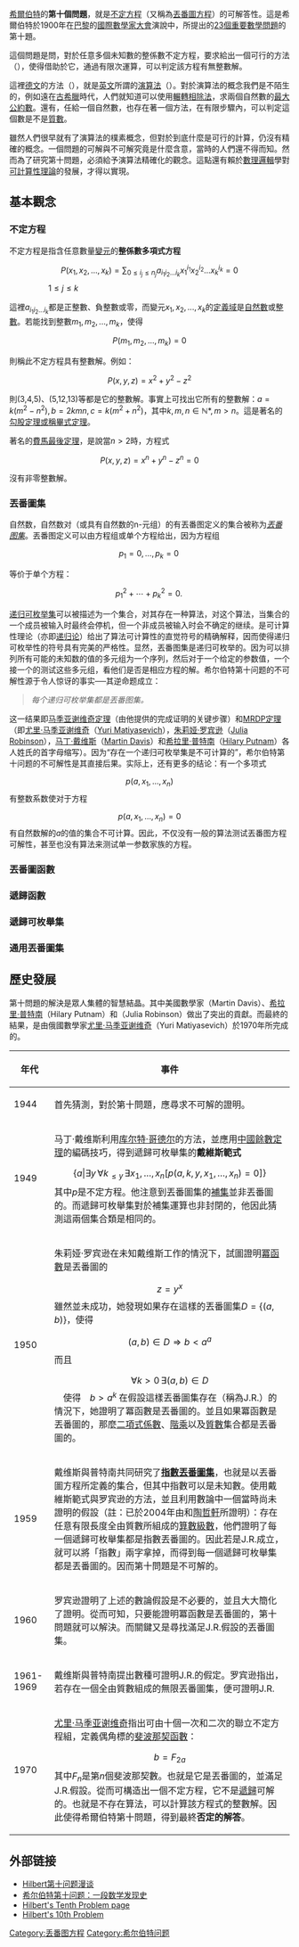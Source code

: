 [[希爾伯特|希爾伯特]]的'''第十個問題'''，就是[[不定方程|不定方程]]（又稱為[[丟番圖方程|丟番圖方程]]）的可解答性。這是希爾伯特於1900年在[[巴黎|巴黎]]的[[國際數學家大會|國際數學家大會]]演說中，所提出的[[希爾伯特的23個問題|23個重要數學問題]]的第十題。

這個問題是問，對於任意多個未知數的整係數不定方程，要求給出一個可行的方法（{{lang|de|verfahren}}），使得借助於它，通過有限次運算，可以判定該方程有無整數解。

這裡[[德文|德文]]的方法（{{lang|de|verfahren}}），就是[[英文|英文]]所謂的[[演算法|演算法]]（{{lang|en|algorithm}}）。對於演算法的概念我們是不陌生的，例如遠在[[古希臘|古希臘]]時代，人們就知道可以使用[[輾轉相除法|輾轉相除法]]，求兩個自然數的[[最大公約數|最大公約數]]。還有，任給一個自然數，也存在著一個方法，在有限步驟內，可以判定這個數是不是[[質數|質數]]。

雖然人們很早就有了演算法的樸素概念，但對於到底什麼是可行的計算，仍沒有精確的概念。一個問題的可解與不可解究竟是什麼含意，當時的人們還不得而知。然而為了研究第十問題，必須給予演算法精確化的觀念。這點還有賴於[[數理邏輯|數理邏輯]]學對[[可計算性理論|可計算性理論]]的發展，才得以實現。

==基本觀念==
===不定方程===
不定方程是指含任意數量[[變數|變元]]的'''整係數多項式方程'''

::<math>P(x_1,x_2,...,x_k)=\sum_{0 \le i_j \le n_j}a_{i_1i_2...i_k}x_1^{i_1}x_2^{i_2}...x_k^{i_k}=0</math>　　　　　<math>1 \le j \le k</math>

這裡<math>a_{i_1i_2...i_k}</math>都是正整數、負整數或零，而變元<math>x_1,x_2,...,x_k</math>的[[定義域|定義域]]是[[自然數|自然數]]或[[整數|整數]]。若能找到整數<math>m_1,m_2,...,m_k</math>，使得

::<math>P(m_1,m_2,...,m_k)=0</math>

則稱此不定方程具有整數解。例如：

::<math>P(x,y,z)=x^2+y^2-z^2</math>

則(3,4,5)、(5,12,13)等都是它的整數解。事實上可找出它所有的整數解：<math>a=k(m^2-n^2), b=2kmn, c=k(m^2+n^2)</math>，其中<math>k, m,n\in \mathbb{N*},m>n </math>。這是著名的[[勾股定理|勾股定理或稱畢式定理]]。

著名的[[費馬最後定理|費馬最後定理]]，是說當<math>n>2</math>時，方程式

::<math>P(x,y,z)=x^n+y^n-z^n=0</math>

沒有非零整數解。

===丟番圖集===
自然数，自然数对（或具有自然数的n-元组）的有丟番图定义的集合被称为''[[丟番图集|丟番图集]]''。丟番图定义可以由方程组或单个方程给出，因为方程组

:<math>p_1=0,\ldots,p_k=0\,</math> 

等价于单个方程：

:<math>p_1^2+\cdots+p_k^2=0.\,</math>

[[递归可枚举集|递归可枚举集]]可以被描述为一个集合，对其存在一种算法，对这个算法，当集合的一个成员被输入时最终会停机，但一个非成员被输入时会不确定的继续。是可计算性理论（亦即[[递归论|递归论]]）给出了算法可计算性的直觉符号的精确解释，因而使得递归可枚举性的符号具有完美的严格性。显然，丟番图集是递归可枚举的。因为可以排列所有可能的未知数的值的多元组为一个序列，然后对于一个给定的参数值，一个接一个的测试这些多元组，看他们是否是相应方程的解。希尔伯特第十问题的不可解性源于令人惊讶的事实──其逆命题成立：
<blockquote>''每个递归可枚举集都是丟番图集。''</blockquote>
这一结果即[[马季亚谢维奇定理|马季亚谢维奇定理]]（由他提供的完成证明的关键步骤）和[[MRDP定理|MRDP定理]]（即[[尤里·马季亚谢维奇|尤里·马季亚谢维奇]]（[[Yuri_Matiyasevich|Yuri Matiyasevich]]），[[朱莉娅·罗宾逊|朱莉娅·罗宾逊]]（[[Julia_Robinson|Julia Robinson]]），[[马丁·戴维斯|马丁·戴维斯]]（[[Martin_Davis|Martin Davis]]）和[[希拉里·普特南|希拉里·普特南]]（[[Hilary_Putnam|Hilary Putnam]]）各人姓氏的首字母缩写）。因为“存在一个递归可枚举集是不可计算的”，希尔伯特第十问题的不可解性是其直接后果。实际上，还有更多的结论：有一个多项式
:<math>p(a,x_1,\ldots,x_n)</math>
有整数系数使对于方程
:<math>p(a,x_1,\ldots,x_n)=0</math>
有自然数解的<math>a</math>的值的集合不可计算。因此，不仅没有一般的算法测试丟番图方程可解性，甚至也没有算法来测试单一参数家族的方程。

===丟番圖函數===
{{Empty section|time=2020-06-07T16:43:36+00:00}}

===遞歸函數===
{{Empty section|time=2020-06-07T16:43:36+00:00}}

===遞歸可枚舉集===
{{Empty section|time=2020-06-07T16:43:36+00:00}}

===通用丟番圖集===
{{Empty section|time=2020-06-07T16:43:36+00:00}}

==歷史發展==
第十問題的解決是眾人集體的智慧結晶。其中美國數學家{{tsl|en|Martin Davis|马丁·戴维斯}}（Martin Davis）、[[希拉里·普特南|希拉里·普特南]]（Hilary Putnam）和{{tsl|en|Julia Robinson|朱莉娅·罗宾逊}}（Julia Robinson）做出了突出的貢獻。而最終的結果，是由俄國數學家[[尤里·马季亚谢维奇|尤里·马季亚谢维奇]]（Yuri Matiyasevich）於1970年所完成的。

{| class="wikitable"
! 年代
! 事件
|-
|1944
|{{tsl|en|Emil Leon Post|埃米爾·萊昂·珀斯特}}首先猜測，對於第十問題，應尋求不可解的證明。
|- 
|1949
|马丁·戴维斯利用[[库尔特·哥德尔|库尔特·哥德尔]]的方法，並應用[[中國餘數定理|中國餘數定理]]的編碼技巧，得到遞歸可枚舉集的'''戴維斯範式'''

:<math> \{a | \exists y \,\forall k \!_{\le y}\, \exists x_1,\ldots , x_n [p(a,k,y,x_1,\ldots ,x_n)=0]\}</math>
其中<math>p</math>是不定方程。他注意到丟番圖集的[[補集|補集]]並非丟番圖的。而遞歸可枚舉集對於補集運算也非封閉的，他因此猜測這兩個集合類是相同的。
|-
|1950
|朱莉娅·罗宾逊在未知戴维斯工作的情況下，試圖證明[[冪函數|冪函數]]是丟番圖的
:<math>z=y^x</math>
雖然並未成功，她發現如果存在這樣的丟番圖集<math>D=\{(a,b)\}</math>，使得
:<math>(a,b)\in D \Rightarrow b < a^a</math>
而且
:<math>\forall k>0 \,\exists(a,b)\in D</math>　使得　<math>b>a^k</math>
在假設這樣丟番圖集存在（稱為J.R.）的情況下，她證明了冪函數是丟番圖的。並且如果冪函數是丟番圖的，那麼[[二項式係數|二項式係數]]、[[階乘|階乘]]以及[[質數|質數]]集合都是丟番圖的。
|-
|1959
|戴维斯與普特南共同研究了'''[[指數丟番圖集|指數丟番圖集]]'''，也就是以丟番圖方程所定義的集合，但其中指數可以是未知數。使用戴維斯範式與罗宾逊的方法，並且利用數論中一個當時尚未證明的假設（註：已於2004年由{{tsl|en|Ben Green|班·格林}}和[[陶哲軒|陶哲軒]]所證明）：存在任意有限長度全由質數所組成的[[算數級數|算數級數]]，他們證明了每一個遞歸可枚舉集都是指數丟番圖的。因此若是J.R.成立，就可以將「指數」兩字拿掉，而得到每一個遞歸可枚舉集都是丟番圖的。因而第十問題是不可解的。
|-
|1960
|罗宾逊證明了上述的數論假設是不必要的，並且大大簡化了證明。從而可知，只要能證明冪函數是丟番圖的，第十問題就可以解決。而關鍵又是尋找滿足J.R.假設的丟番圖集。
|-
|1961-1969
|戴维斯與普特南提出數種可證明J.R.的假定。罗宾逊指出，若存在一個全由質數組成的無限丟番圖集，便可證明J.R.
|-
|1970
|[[尤里·马季亚谢维奇|尤里·马季亚谢维奇]]指出可由十個一次和二次的聯立不定方程組，定義偶角標的[[斐波那契數|斐波那契函數]]：
:<math> b = F_{2a}</math>
其中<math>F_n</math>是第<math>n</math>個斐波那契數。也就是它是丟番圖的，並滿足J.R.假設。從而可構造出一個不定方程，它不是[[遞歸|遞歸]]可解的。也就是不存在算法，可以計算該方程式的整數解。因此使得希爾伯特第十問題，得到最終'''否定的解答'''。
|}

==外部链接==
*[http://www.changhai.org/articles/science/mathematics/hilbert10/index.php Hilbert第十问题漫谈] {{Wayback|url=http://www.changhai.org/articles/science/mathematics/hilbert10/index.php |date=20180219145651 }}
*[http://blog.csdn.net/linyt/archive/2009/06/25/4296663.aspx 希尔伯特第十问题：一段数学发现史]
*[http://logic.pdmi.ras.ru/Hilbert10/ Hilbert's Tenth Problem page] {{WebCite|url=https://www.webcitation.org/66pMCaSQL?url=http://logic.pdmi.ras.ru/Hilbert10/ |date=20120410195114 |dateformat=iso }}
*[http://www.jaworski.co.uk/m13/13_hilbert.html Hilbert's 10th Problem] {{Wayback|url=http://www.jaworski.co.uk/m13/13_hilbert.html |date=20141030052243 }}
{{Hilbert's problems}}
[[Category:丢番图方程|Category:丢番图方程]]
[[Category:希尔伯特问题|Category:希尔伯特问题]]